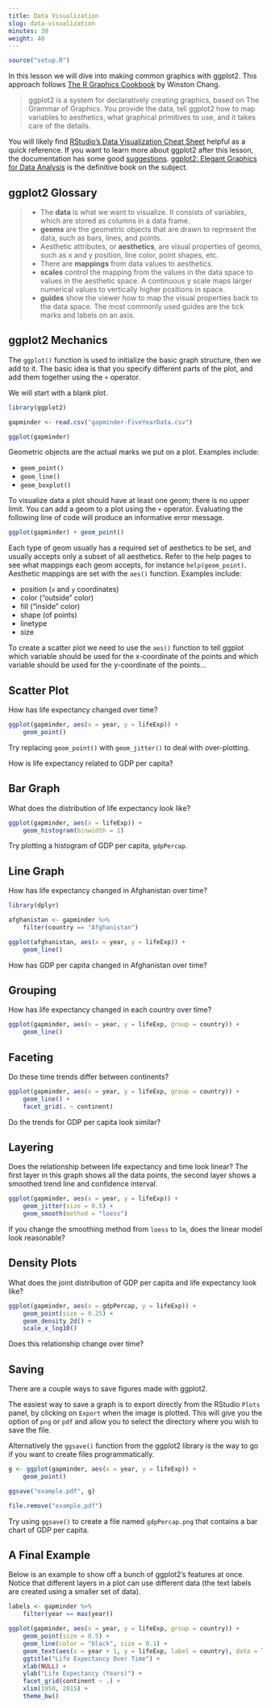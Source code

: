 ```yaml
---
title: Data Visualization
slug: data-visualization
minutes: 30
weight: 40
---
```


```r
source("setup.R")
```

In this lesson we will dive into making common graphics with ggplot2. This approach follows [The R Graphics Cookbook](http://amzn.to/2dVfMfn) by Winston Chang.

> ggplot2 is a system for declaratively creating graphics, based on The Grammar of Graphics. You provide the data, tell ggplot2 how to map variables to aesthetics, what graphical primitives to use, and it takes care of the details.

You will likely find [RStudio's Data Visualization Cheat Sheet](https://www.rstudio.com/wp-content/uploads/2016/11/ggplot2-cheatsheet-2.1.pdf) helpful as a quick reference. If you want to learn more about ggplot2 after this lesson, the documentation has some good [suggestions](http://ggplot2.tidyverse.org/index.html#learning-ggplot2). [ggplot2: Elegant Graphics for Data Analysis](https://www.amazon.com/ggplot2-Elegant-Graphics-Data-Analysis/dp/331924275X/) is the definitive book on the subject.


## ggplot2 Glossary

> * The **data** is what we want to visualize. It consists of variables, which are stored as columns in a data frame.
> * **geoms** are the geometric objects that are drawn to represent the data, such as bars, lines, and points.
> * Aesthetic attributes, or **aesthetics**, are visual properties of geoms, such as x and y position, line color, point shapes, etc.
> * There are **mappings** from data values to aesthetics.
> * **scales** control the mapping from the values in the data space to values in the aesthetic space. A continuous y scale maps larger numerical values to vertically higher positions in space.
> * **guides** show the viewer how to map the visual properties back to the data space. The most commonly used guides are the tick marks and labels on an axis.


## ggplot2 Mechanics

The `ggplot()` function is used to initialize the basic graph structure, then we add to it. The basic idea is that you specify different parts of the plot, and add them together using the `+` operator.

We will start with a blank plot.

```r
library(ggplot2)

gapminder <- read.csv("gapminder-FiveYearData.csv")

ggplot(gapminder)
```

Geometric objects are the actual marks we put on a plot. Examples include:

*   `geom_point()`
*   `geom_line()`
*   `geom_boxplot()`

To visualize data a plot should have at least one geom; there is no upper limit. You can add a geom to a plot using the `+` operator. Evaluating the following line of code will produce an informative error message.

```r
ggplot(gapminder) + geom_point()
```

Each type of geom usually has a required set of aesthetics to be set, and usually accepts only a subset of all aesthetics. Refer to the help pages to see what mappings each geom accepts, for instance `help(geom_point)`. Aesthetic mappings are set with the `aes()` function. Examples include:

*   position (`x` and `y` coordinates)
*   color ("outside" color)
*   fill ("inside" color)
*   shape (of points)
*   linetype
*   size

To create a scatter plot we need to use the `aes()` function to tell ggplot which variable should be used for the x-coordinate of the points and which variable should be used for the y-coordinate of the points...


## Scatter Plot

How has life expectancy changed over time?

```r
ggplot(gapminder, aes(x = year, y = lifeExp)) +
    geom_point()
```

Try replacing `geom_point()` with `geom_jitter()` to deal with over-plotting.

How is life expectancy related to GDP per capita?


## Bar Graph

What does the distribution of life expectancy look like?

```r
ggplot(gapminder, aes(x = lifeExp)) +
    geom_histogram(binwidth = 1)
```

Try plotting a histogram of GDP per capita, `gdpPercap`.


## Line Graph

How has life expectancy changed in Afghanistan over time?

```r
library(dplyr)

afghanistan <- gapminder %>%
    filter(country == "Afghanistan")

ggplot(afghanistan, aes(x = year, y = lifeExp)) +
    geom_line()
```

How has GDP per capita changed in Afghanistan over time?


## Grouping

How has life expectancy changed in each country over time?

```r
ggplot(gapminder, aes(x = year, y = lifeExp, group = country)) +
    geom_line()
```


## Faceting

Do these time trends differ between continents?

```r
ggplot(gapminder, aes(x = year, y = lifeExp, group = country)) +
    geom_line() +
    facet_grid(. ~ continent)
```

Do the trends for GDP per capita look similar?


## Layering

Does the relationship between life expectancy and time look linear? The first layer in this graph shows all the data points, the second layer shows a smoothed trend line and confidence interval.

```r
ggplot(gapminder, aes(x = year, y = lifeExp)) +
    geom_jitter(size = 0.5) +
    geom_smooth(method = "loess")
```

If you change the smoothing method from `loess` to `lm`, does the linear model look reasonable?


## Density Plots

What does the joint distribution of GDP per capita and life expectancy look like?

```r
ggplot(gapminder, aes(x = gdpPercap, y = lifeExp)) +
    geom_point(size = 0.25) +
    geom_density_2d() +
    scale_x_log10()
```

Does this relationship change over time?


## Saving

There are a couple ways to save figures made with ggplot2.

The easiest way to save a graph is to export directly from the RStudio `Plots` panel, by clicking on `Export` when the image is plotted. This will give you the option of `png` or `pdf` and allow you to select the directory where you wish to save the file.

Alternatively the `ggsave()` function from the ggplot2 library is the way to go if you want to create files programmatically.

```r
g <- ggplot(gapminder, aes(x = year, y = lifeExp)) +
    geom_point()

ggsave("example.pdf", g)
```

```r
file.remove("example.pdf")
```

Try using `ggsave()` to create a file named `gdpPercap.png` that contains a bar chart of GDP per capita.


## A Final Example

Below is an example to show off a bunch of ggplot2's features at once. Notice that different layers in a plot can use different data (the text labels are created using a smaller set of data).

```r
labels <- gapminder %>%
    filter(year == max(year))

ggplot(gapminder, aes(x = year, y = lifeExp, group = country)) +
    geom_point(size = 0.5) +
    geom_line(color = "black", size = 0.1) +
    geom_text(aes(x = year + 1, y = lifeExp, label = country), data = labels, hjust = "left", size = 1.5) +
    ggtitle("Life Expectancy Over Time") +
    xlab(NULL) +
    ylab("Life Expectancy (Years)") +
    facet_grid(continent ~ .) +
    xlim(1950, 2015) +
    theme_bw()
```
